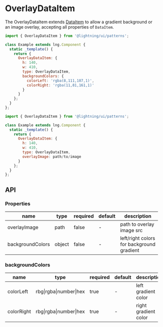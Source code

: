 
# OverlayDataItem

The OverlayDataItem extends [DataItem](?path=/story/patterns-dataitem--basic) to allow a gradient background or an image overlay, accepting all properties of `DataItem`.

```js
import { OverlayDataItem } from '@lightning/ui/patterns';

class Example extends lng.Component {
  static _template() {
    return {
      OverlayDataItem: {
        h: 140,
        w: 410,
        type: OverlayDataItem,
        backgroundColors: {
          colorLeft: 'rgba(8,111,107,1)',
          colorRight: 'rgba(11,81,161,1)'
        }
      }
    };
  }
};
```

<Canvas>
  <Story id="patterns-overlaydataitem--gradient" />
</Canvas>


```js
import { OverlayDataItem } from '@lightning/ui/patterns';

class Example extends lng.Component {
  static _template() {
    return {
      OverlayDataItem: {
        h: 140,
        w: 410,
        type: OverlayDataItem,
        overlayImage: path/to/image
      }
    };
  }
};
```

<Canvas>
  <Story id="patterns-overlaydataitem--image" />
</Canvas>


## API

### Properties

name|type|required|default|description
--|--|--|--|--
overlayImage|path|false|-|path to overlay image src
backgroundColors|object|false|-|left/right colors for background gradient

### backgroundColors

name|type|required|default|description
--|--|--|--|--
colorLeft|rbg\|rgba\|number\|hex|true|-|left gradient color
colorRight|rbg\|rgba\|number\|hex|true|-|right gradient color
